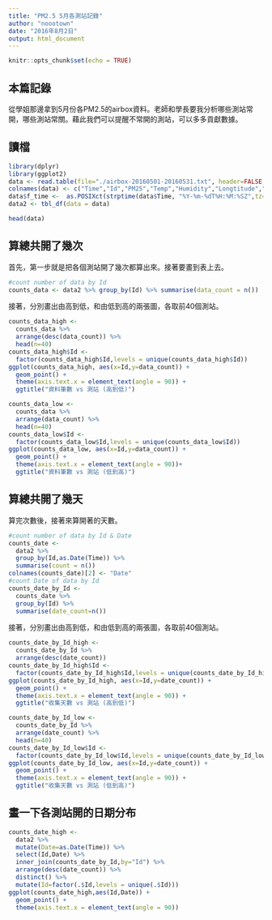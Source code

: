 ```yaml
---
title: "PM2.5 5月各測站記錄"
author: "noootown"
date: "2016年8月2日"
output: html_document
---
```


```r
knitr::opts_chunk$set(echo = TRUE)
```

## 本篇記錄 
從學姐那邊拿到5月份各PM2.5的airbox資料。老師和學長要我分析哪些測站常開，哪些測站常關。藉此我們可以提醒不常開的測站，可以多多貢獻數據。

## 讀檔

```r
library(dplyr)
library(ggplot2)
data <- read.table(file="./airbox-20160501-20160531.txt", header=FALSE, sep="\t");
colnames(data) <- c("Time","Id","PM25","Temp","Humidity","Longtitude","Latitude");
data$f_time <-  as.POSIXct(strptime(data$Time, "%Y-%m-%dT%H:%M:%SZ",tz="Etc/GMT+8"))
data2 <- tbl_df(data = data)

head(data)
```

## 算總共開了幾次

首先，第一步就是把各個測站開了幾次都算出來。接著要畫到表上去。

```r
#count number of data by Id
counts_data <- data2 %>% group_by(Id) %>% summarise(data_count = n())
```

接著，分別畫出由高到低，和由低到高的兩張圖，各取前40個測站。
```r
counts_data_high <- 
  counts_data %>%
  arrange(desc(data_count)) %>%
  head(n=40)
counts_data_high$Id <- 
  factor(counts_data_high$Id,levels = unique(counts_data_high$Id))
ggplot(counts_data_high, aes(x=Id,y=data_count)) +
  geom_point() + 
  theme(axis.text.x = element_text(angle = 90)) +
  ggtitle("資料筆數 vs 測站 (高到低)")
```

```r
counts_data_low <-
  counts_data %>%
  arrange(data_count) %>%
  head(n=40)
counts_data_low$Id <-
  factor(counts_data_low$Id,levels = unique(counts_data_low$Id))
ggplot(counts_data_low, aes(x=Id,y=data_count)) +
  geom_point() +
  theme(axis.text.x = element_text(angle = 90))+
  ggtitle("資料筆數 vs 測站 (低到高)")
```

## 算總共開了幾天

算完次數後，接著來算開著的天數。

```r
#count number of data by Id & Date 
counts_date <- 
  data2 %>% 
  group_by(Id,as.Date(Time)) %>% 
  summarise(count = n())
colnames(counts_date)[2] <- "Date"
#count Date of data by Id
counts_date_by_Id <- 
  counts_date %>% 
  group_by(Id) %>% 
  summarise(date_count=n())
```

接著，分別畫出由高到低，和由低到高的兩張圖，各取前40個測站。
```r
counts_date_by_Id_high <- 
  counts_date_by_Id %>% 
  arrange(desc(date_count))
counts_date_by_Id_high$Id <- 
  factor(counts_date_by_Id_high$Id,levels = unique(counts_date_by_Id_high$Id))
ggplot(counts_date_by_Id_high, aes(x=Id,y=date_count)) +
  geom_point() + 
  theme(axis.text.x = element_text(angle = 90)) + 
  ggtitle("收集天數 vs 測站 (高到低)")
```

```r
counts_date_by_Id_low <- 
  counts_date_by_Id %>% 
  arrange(date_count) %>% 
  head(n=40)
counts_date_by_Id_low$Id <- 
  factor(counts_date_by_Id_low$Id,levels = unique(counts_date_by_Id_low$Id))
ggplot(counts_date_by_Id_low, aes(x=Id,y=date_count)) + 
  geom_point() + 
  theme(axis.text.x = element_text(angle = 90)) + 
  ggtitle("收集天數 vs 測站 (低到高)")
```

## 畫一下各測站開的日期分布

```r
counts_date_high <- 
  data2 %>% 
  mutate(Date=as.Date(Time)) %>% 
  select(Id,Date) %>% 
  inner_join(counts_date_by_Id,by="Id") %>% 
  arrange(desc(date_count)) %>% 
  distinct() %>% 
  mutate(Id=factor(.$Id,levels = unique(.$Id)))
ggplot(counts_date_high,aes(Id,Date)) + 
  geom_point() + 
  theme(axis.text.x = element_text(angle = 90))
```
